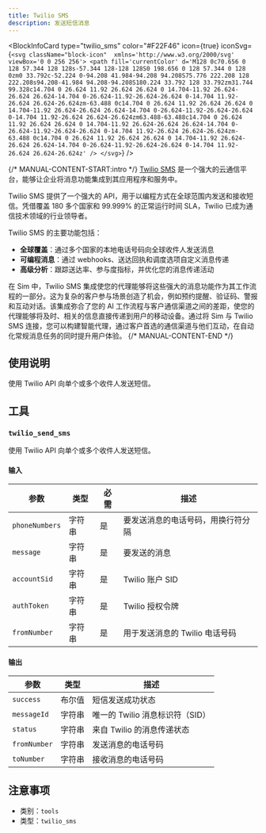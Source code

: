 ```yaml
---
title: Twilio SMS
description: 发送短信消息
---
```



<BlockInfoCard 
  type="twilio_sms"
  color="#F22F46"
  icon={true}
  iconSvg={`<svg className="block-icon"  xmlns='http://www.w3.org/2000/svg' viewBox='0 0 256 256'>
      <path
        fill='currentColor'
        d='M128 0c70.656 0 128 57.344 128 128s-57.344 128-128 128S0 198.656 0 128 57.344 0 128 0zm0 33.792c-52.224 0-94.208 41.984-94.208 94.208S75.776 222.208 128 222.208s94.208-41.984 94.208-94.208S180.224 33.792 128 33.792zm31.744 99.328c14.704 0 26.624 11.92 26.624 26.624 0 14.704-11.92 26.624-26.624 26.624-14.704 0-26.624-11.92-26.624-26.624 0-14.704 11.92-26.624 26.624-26.624zm-63.488 0c14.704 0 26.624 11.92 26.624 26.624 0 14.704-11.92 26.624-26.624 26.624-14.704 0-26.624-11.92-26.624-26.624 0-14.704 11.92-26.624 26.624-26.624zm63.488-63.488c14.704 0 26.624 11.92 26.624 26.624 0 14.704-11.92 26.624-26.624 26.624-14.704 0-26.624-11.92-26.624-26.624 0-14.704 11.92-26.624 26.624-26.624zm-63.488 0c14.704 0 26.624 11.92 26.624 26.624 0 14.704-11.92 26.624-26.624 26.624-14.704 0-26.624-11.92-26.624-26.624 0-14.704 11.92-26.624 26.624-26.624z'
      />
    </svg>`}
/>

{/* MANUAL-CONTENT-START:intro */}
[Twilio SMS](https://www.twilio.com/en-us/sms) 是一个强大的云通信平台，能够让企业将消息功能集成到其应用程序和服务中。

Twilio SMS 提供了一个强大的 API，用于以编程方式在全球范围内发送和接收短信。凭借覆盖 180 多个国家和 99.999% 的正常运行时间 SLA，Twilio 已成为通信技术领域的行业领导者。

Twilio SMS 的主要功能包括：

- **全球覆盖**：通过多个国家的本地电话号码向全球收件人发送消息
- **可编程消息**：通过 webhooks、送达回执和调度选项自定义消息传递
- **高级分析**：跟踪送达率、参与度指标，并优化您的消息传递活动

在 Sim 中，Twilio SMS 集成使您的代理能够将这些强大的消息功能作为其工作流程的一部分。这为复杂的客户参与场景创造了机会，例如预约提醒、验证码、警报和互动对话。该集成弥合了您的 AI 工作流程与客户通信渠道之间的差距，使您的代理能够将及时、相关的信息直接传递到用户的移动设备。通过将 Sim 与 Twilio SMS 连接，您可以构建智能代理，通过客户首选的通信渠道与他们互动，在自动化常规消息任务的同时提升用户体验。
{/* MANUAL-CONTENT-END */}

## 使用说明

使用 Twilio API 向单个或多个收件人发送短信。

## 工具

### `twilio_send_sms`

使用 Twilio API 向单个或多个收件人发送短信。

#### 输入

| 参数 | 类型 | 必需 | 描述 |
| --------- | ---- | -------- | ----------- |
| `phoneNumbers` | 字符串 | 是 | 要发送消息的电话号码，用换行符分隔 |
| `message` | 字符串 | 是 | 要发送的消息 |
| `accountSid` | 字符串 | 是 | Twilio 账户 SID |
| `authToken` | 字符串 | 是 | Twilio 授权令牌 |
| `fromNumber` | 字符串 | 是 | 用于发送消息的 Twilio 电话号码 |

#### 输出

| 参数 | 类型 | 描述 |
| --------- | ---- | ----------- |
| `success` | 布尔值 | 短信发送成功状态 |
| `messageId` | 字符串 | 唯一的 Twilio 消息标识符（SID） |
| `status` | 字符串 | 来自 Twilio 的消息传递状态 |
| `fromNumber` | 字符串 | 发送消息的电话号码 |
| `toNumber` | 字符串 | 接收消息的电话号码 |

## 注意事项

- 类别：`tools`
- 类型：`twilio_sms`

